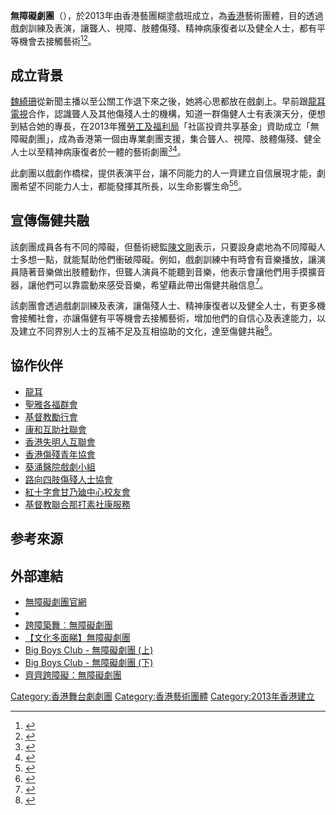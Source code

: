 {{noteTA|G1=Performing Arts}}
{{Infobox Non-profit
| Non-profit_name = 無障礙劇團<br/>Hand in Hand Capable Theatre
| Non-profit_logo = [[File:HandinHandCapableTheatre.png|centre]]
| founder = [[糊塗戲班_(劇社)|糊塗戲班]]<br/>行政總監；[[魏綺珊|魏綺珊]]<br/>藝術總監；[[陳文剛|陳文剛]]
| Non-profit_type = 香港藝術劇團
| founded_date = 2013年
| area_served = 
| location= 
| focus = 透過戲劇訓練及表演，讓聾人、視障、肢體傷殘、精神病康復者以及健全人士，都有平等機會去接觸藝術
| Non-profit_slogan = 戲劇無障礙 齊建共融社會
| homepage = [https://www.hihhk.com 「無障礙劇團」官方網頁]
}}

'''無障礙劇團'''（{{lang-en|Hand in Hand Capable Theatre}}），於2013年由香港藝團糊塗戲班成立，為[[香港|香港]]藝術團體，目的透過戲劇訓練及表演，讓聾人、視障、肢體傷殘、精神病康復者以及健全人士，都有平等機會去接觸藝術<ref>{{Cite news|language=zh-hk |url=http://news.mingpao.com/pns/%E7%84%A1%E9%9A%9C%E7%A4%99%E5%8A%87%E5%9C%98%20%E6%BC%94%E5%87%BA%E8%A8%B4%E5%BF%83%E8%81%B2/web_tc/article/20140402/s00011/1396374823146 | title=無障礙劇團 演出訴心聲 | publisher=[[明報|明報]]|date=2014-04-02|accessdate=2017-04-04}}</ref><ref>{{Cite news |language=zh-hk |url=http://www.etnet.com.hk/www/tc/diva/art_columnists_detail.php?columnists=joandrensen&id=30676 |title=無障礙的星圖 |publisher=[[香港經濟日報|經濟日報]] |date=2015-06-29 |accessdate=2017-04-04 |archive-date=2019-06-09 |archive-url=https://web.archive.org/web/20190609221713/http://www.etnet.com.hk/www/tc/diva/art_columnists_detail.php?columnists=joandrensen&id=30676 |dead-url=no }}</ref>。

==成立背景==
[[魏綺珊|魏綺珊]]從新聞主播以至公關工作退下來之後，她將心思都放在戲劇上。早前跟[[龍耳電視|龍耳電視]]合作，認識聾人及其他傷殘人士的機構，知道一群傷健人士有表演天分，便想到結合她的專長，在2013年獲[[勞工及福利局|勞工及福利局]]「社區投資共享基金」資助成立「無障礙劇團」，成為香港第一個由專業劇團支援，集合聾人、視障、肢體傷殘、健全人士以至精神病康復者於一體的藝術劇團<ref>{{Cite news|language=zh-hk |url=http://news.mingpao.com/pns/dailynews/web_tc/article/20161014/s00005/1476382209413 | title=魏綺珊 好戲築起共融大舞台 | publisher=[[明報|明報]]|date=2016-10-14|accessdate=2017-04-04}}</ref><ref>{{Cite news |language=zh-hk |url=http://www.etnet.com.hk/www/tc/diva/art_columnists_detail.php?columnists=joandrensen&id=29300 |title=戲劇如何幫助精神病患家屬減壓 |publisher=[[香港經濟日報|經濟日報]] |date=2015-01-12 |accessdate=2017-04-04 |archive-date=2019-06-12 |archive-url=https://web.archive.org/web/20190612201634/http://www.etnet.com.hk/www/tc/diva/art_columnists_detail.php?columnists=joandrensen&id=29300 |dead-url=no }}</ref>。

此劇團以戲劇作橋樑，提供表演平台，讓不同能力的人一齊建立自信展現才能，劇團希望不同能力人士，都能發揮其所長，以生命影響生命<ref>{{Cite news |language=zh-hk |url=http://www.etnet.com.hk/www/tc/diva/art_columnists_detail.php?columnists=joandrensen&id=30904 |title=無障礙眾籌 讓生命影響生命 |publisher=[[香港經濟日報|經濟日報]] |date=2015-07-27 |accessdate=2017-04-04 |archive-date=2019-06-08 |archive-url=https://web.archive.org/web/20190608122318/http://www.etnet.com.hk/www/tc/diva/art_columnists_detail.php?columnists=joandrensen&id=30904 |dead-url=no }}</ref><ref>{{Cite news |language=zh-hk |url=http://archive.am730.com.hk/column-276186 |title=情迷舞台 - 魏綺珊 眾籌集結力量 |publisher=[[AM730|AM730]] |date=2015-08-07 |accessdate=2017-04-04 |archive-date=2019-06-05 |archive-url=https://web.archive.org/web/20190605224043/http://archive.am730.com.hk/column-276186 |dead-url=no }}</ref>。

== 宣傳傷健共融 ==
該劇團成員各有不同的障礙，但藝術總監[[陳文剛|陳文剛]]表示，只要設身處地為不同障礙人士多想一點，就能幫助他們衝破障礙。例如，戲劇訓練中有時會有音樂播放，讓演員隨著音樂做出肢體動作，但聾人演員不能聽到音樂，他表示會讓他們用手摸擴音器，讓他們可以靠震動來感受音樂，希望藉此帶出傷健共融信息<ref>{{Cite news |language=zh-hk |url=http://news.mingpao.com/pns/dailynews/web_tc/article/20160529/s00002/1464457974841 |title=演話劇站足兩小時 輪椅青年尋回自信 |publisher=[[明報|明報]] |date=2016-05-29 |accessdate=2017-04-04 |archive-date=2016-06-05 |archive-url=https://web.archive.org/web/20160605085958/http://news.mingpao.com/pns/dailynews/web_tc/article/20160529/s00002/1464457974841 |dead-url=no }}</ref>。

該劇團會透過戲劇訓練及表演，讓傷殘人士、精神康復者以及健全人士，有更多機會接觸社會，亦讓傷健有平等機會去接觸藝術，增加他們的自信心及表達能力，以及建立不同界別人士的互補不足及互相協助的文化，達至傷健共融<ref>{{Cite news |language=zh-hk |url=http://archive.am730.com.hk/column-158253 |title=情迷舞台 - 魏綺珊 無障礙劇團 |publisher=[[AM730|AM730]] |date=2013-06-07 |accessdate=2017-04-04 |archive-date=2019-06-11 |archive-url=https://web.archive.org/web/20190611114935/http://archive.am730.com.hk/column-158253 |dead-url=no }}</ref>。

== 協作伙伴 ==
* [[龍耳|龍耳]]   
* [[聖雅各福群會|聖雅各福群會]]
* [[基督教勵行會|基督教勵行會]]
* [[康和互助社聯會|康和互助社聯會]]
* [[香港失明人互聯會|香港失明人互聯會]]
* [[香港傷殘青年協會|香港傷殘青年協會]]  
* [[葵涌醫院戲劇小組|葵涌醫院戲劇小組]] 
* [[路向四肢傷殘人士協會|路向四肢傷殘人士協會]]  
* [[紅十字會甘乃廸中心校友會|紅十字會甘乃廸中心校友會]]           
* [[基督教聯合那打素社康服務|基督教聯合那打素社康服務]]

== 参考來源 ==
{{Reflist}}

== 外部連結 ==
* [https://www.hihhk.com/ 無障礙劇團官網] {{Wayback|url=https://www.hihhk.com/ |date=20210122101817 }}
* {{facebook|handinhandcapabletheatre}}
* [https://www.fringebacker.com/zh-tw/projects/hand-in-hand-capable-theatre/ 跨障築舞︰無障礙劇團] {{Wayback|url=https://www.fringebacker.com/zh-tw/projects/hand-in-hand-capable-theatre/ |date=20190607132512 }}
* [http://news.now.com/home/local/player?newsId=148870 【文化多面睇】無障礙劇團] {{Wayback|url=http://news.now.com/home/local/player?newsId=148870 |date=20190629083216 }}
* [https://www.youtube.com/watch?v=u9BHrOfXfrk Big Boys Club - 無障礙劇團 (上) ]
* [https://www.youtube.com/watch?v=_rllJLm_2Cg Big Boys Club - 無障礙劇團 (下) ]
* [http://www.silencetv.hk/program/%E9%BD%8A%E9%BD%8A%E8%B7%A8%E9%9A%9C%E7%A4%99%EF%BC%9A%E7%84%A1%E9%9A%9C%E7%A4%99%E5%8A%87%E5%9C%98/ 齊齊跨障礙：無障礙劇團 ] {{Wayback|url=http://www.silencetv.hk/program/%E9%BD%8A%E9%BD%8A%E8%B7%A8%E9%9A%9C%E7%A4%99%EF%BC%9A%E7%84%A1%E9%9A%9C%E7%A4%99%E5%8A%87%E5%9C%98/ |date=20190629125022 }}

[[Category:香港舞台劇劇團|Category:香港舞台劇劇團]]
[[Category:香港藝術團體|Category:香港藝術團體]]
[[Category:2013年香港建立|Category:2013年香港建立]]